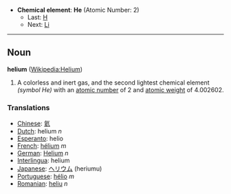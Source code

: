 *'''Chemical element''': '''He''' (Atomic Number: 2)
**Last: [[Hydrogen|H]]
**Next: [[Lithium|Li]]
----
== Noun ==
'''helium''' ([[en:Helium|Wikipedia:Helium]])

# A colorless and inert gas, and the second lightest chemical element ''(symbol He)'' with an [[atomic number]] of 2 and [[atomic weight]] of 4.002602.

===Translations===
*[[Chinese]]: [[氦]]
*[[Dutch]]: helium ''n''
*[[Esperanto]]: helio
*[[French]]: [[hélium]] ''m''
*[[German]]: [[Helium]] ''n''
*[[Interlingua]]: helium
*[[Japanese]]: [[ヘリウム]] (heriumu)
*[[Portuguese]]: [[hélio]] ''m''
*[[Romanian]]: [[heliu]] ''n''